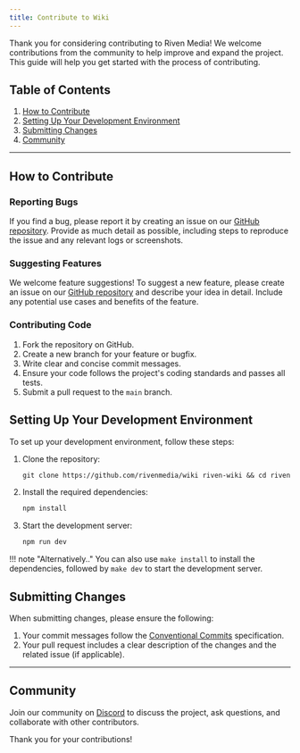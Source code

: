 ```yaml
---
title: Contribute to Wiki
---
```


Thank you for considering contributing to Riven Media! We welcome contributions from the community to help improve and expand the project. This guide will help you get started with the process of contributing.

## Table of Contents
1. [How to Contribute](#how-to-contribute)
2. [Setting Up Your Development Environment](#setting-up-your-development-environment)
3. [Submitting Changes](#submitting-changes)
4. [Community](#community)

---

## How to Contribute

### Reporting Bugs

If you find a bug, please report it by creating an issue on our [GitHub repository](https://github.com/rivenmedia/wiki/issues). Provide as much detail as possible, including steps to reproduce the issue and any relevant logs or screenshots.

### Suggesting Features

We welcome feature suggestions! To suggest a new feature, please create an issue on our [GitHub repository](https://github.com/rivenmedia/wiki/issues) and describe your idea in detail. Include any potential use cases and benefits of the feature.

### Contributing Code

1. Fork the repository on GitHub.
2. Create a new branch for your feature or bugfix.
3. Write clear and concise commit messages.
4. Ensure your code follows the project's coding standards and passes all tests.
5. Submit a pull request to the `main` branch.

## Setting Up Your Development Environment

To set up your development environment, follow these steps:

1. Clone the repository:
    ```md
    git clone https://github.com/rivenmedia/wiki riven-wiki && cd riven-wiki
    ```

2. Install the required dependencies:
    ```md
    npm install
    ```

3. Start the development server:
    ```md
    npm run dev
    ```

!!! note "Alternatively.."
    You can also use `make install` to install the dependencies, followed by `make dev` to start the development server.

## Submitting Changes

When submitting changes, please ensure the following:

1. Your commit messages follow the [Conventional Commits](https://www.conventionalcommits.org/en/v1.0.0/) specification.
2. Your pull request includes a clear description of the changes and the related issue (if applicable).

---

## Community

Join our community on [Discord](https://discord.riven.tv/) to discuss the project, ask questions, and collaborate with other contributors.

Thank you for your contributions!